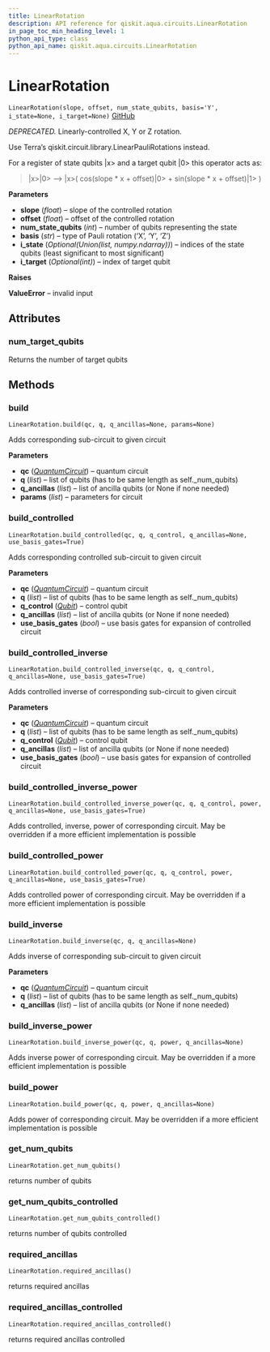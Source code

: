 ```yaml
---
title: LinearRotation
description: API reference for qiskit.aqua.circuits.LinearRotation
in_page_toc_min_heading_level: 1
python_api_type: class
python_api_name: qiskit.aqua.circuits.LinearRotation
---
```


# LinearRotation

<span id="qiskit.aqua.circuits.LinearRotation" />

`LinearRotation(slope, offset, num_state_qubits, basis='Y', i_state=None, i_target=None)` [GitHub](https://github.com/qiskit-community/qiskit-aqua/tree/stable/0.7/qiskit/aqua/circuits/linear_rotation.py "view source code")

*DEPRECATED.* Linearly-controlled X, Y or Z rotation.

<Admonition title="Deprecated since version 0.7.0" type="danger">
  Use Terra’s qiskit.circuit.library.LinearPauliRotations instead.
</Admonition>

For a register of state qubits |x> and a target qubit |0> this operator acts as:

> |x>|0> –> |x>( cos(slope \* x + offset)|0> + sin(slope \* x + offset)|1> )

**Parameters**

*   **slope** (*float*) – slope of the controlled rotation
*   **offset** (*float*) – offset of the controlled rotation
*   **num\_state\_qubits** (*int*) – number of qubits representing the state
*   **basis** (*str*) – type of Pauli rotation (‘X’, ‘Y’, ‘Z’)
*   **i\_state** (*Optional(Union(list, numpy.ndarray))*) – indices of the state qubits (least significant to most significant)
*   **i\_target** (*Optional(int)*) – index of target qubit

**Raises**

**ValueError** – invalid input

## Attributes

### num\_target\_qubits

Returns the number of target qubits

## Methods

### build

<span id="qiskit.aqua.circuits.LinearRotation.build" />

`LinearRotation.build(qc, q, q_ancillas=None, params=None)`

Adds corresponding sub-circuit to given circuit

**Parameters**

*   **qc** ([*QuantumCircuit*](qiskit.circuit.QuantumCircuit "qiskit.circuit.QuantumCircuit")) – quantum circuit
*   **q** (*list*) – list of qubits (has to be same length as self.\_num\_qubits)
*   **q\_ancillas** (*list*) – list of ancilla qubits (or None if none needed)
*   **params** (*list*) – parameters for circuit

### build\_controlled

<span id="qiskit.aqua.circuits.LinearRotation.build_controlled" />

`LinearRotation.build_controlled(qc, q, q_control, q_ancillas=None, use_basis_gates=True)`

Adds corresponding controlled sub-circuit to given circuit

**Parameters**

*   **qc** ([*QuantumCircuit*](qiskit.circuit.QuantumCircuit "qiskit.circuit.QuantumCircuit")) – quantum circuit
*   **q** (*list*) – list of qubits (has to be same length as self.\_num\_qubits)
*   **q\_control** ([*Qubit*](qiskit.circuit.Qubit "qiskit.circuit.Qubit")) – control qubit
*   **q\_ancillas** (*list*) – list of ancilla qubits (or None if none needed)
*   **use\_basis\_gates** (*bool*) – use basis gates for expansion of controlled circuit

### build\_controlled\_inverse

<span id="qiskit.aqua.circuits.LinearRotation.build_controlled_inverse" />

`LinearRotation.build_controlled_inverse(qc, q, q_control, q_ancillas=None, use_basis_gates=True)`

Adds controlled inverse of corresponding sub-circuit to given circuit

**Parameters**

*   **qc** ([*QuantumCircuit*](qiskit.circuit.QuantumCircuit "qiskit.circuit.QuantumCircuit")) – quantum circuit
*   **q** (*list*) – list of qubits (has to be same length as self.\_num\_qubits)
*   **q\_control** ([*Qubit*](qiskit.circuit.Qubit "qiskit.circuit.Qubit")) – control qubit
*   **q\_ancillas** (*list*) – list of ancilla qubits (or None if none needed)
*   **use\_basis\_gates** (*bool*) – use basis gates for expansion of controlled circuit

### build\_controlled\_inverse\_power

<span id="qiskit.aqua.circuits.LinearRotation.build_controlled_inverse_power" />

`LinearRotation.build_controlled_inverse_power(qc, q, q_control, power, q_ancillas=None, use_basis_gates=True)`

Adds controlled, inverse, power of corresponding circuit. May be overridden if a more efficient implementation is possible

### build\_controlled\_power

<span id="qiskit.aqua.circuits.LinearRotation.build_controlled_power" />

`LinearRotation.build_controlled_power(qc, q, q_control, power, q_ancillas=None, use_basis_gates=True)`

Adds controlled power of corresponding circuit. May be overridden if a more efficient implementation is possible

### build\_inverse

<span id="qiskit.aqua.circuits.LinearRotation.build_inverse" />

`LinearRotation.build_inverse(qc, q, q_ancillas=None)`

Adds inverse of corresponding sub-circuit to given circuit

**Parameters**

*   **qc** ([*QuantumCircuit*](qiskit.circuit.QuantumCircuit "qiskit.circuit.QuantumCircuit")) – quantum circuit
*   **q** (*list*) – list of qubits (has to be same length as self.\_num\_qubits)
*   **q\_ancillas** (*list*) – list of ancilla qubits (or None if none needed)

### build\_inverse\_power

<span id="qiskit.aqua.circuits.LinearRotation.build_inverse_power" />

`LinearRotation.build_inverse_power(qc, q, power, q_ancillas=None)`

Adds inverse power of corresponding circuit. May be overridden if a more efficient implementation is possible

### build\_power

<span id="qiskit.aqua.circuits.LinearRotation.build_power" />

`LinearRotation.build_power(qc, q, power, q_ancillas=None)`

Adds power of corresponding circuit. May be overridden if a more efficient implementation is possible

### get\_num\_qubits

<span id="qiskit.aqua.circuits.LinearRotation.get_num_qubits" />

`LinearRotation.get_num_qubits()`

returns number of qubits

### get\_num\_qubits\_controlled

<span id="qiskit.aqua.circuits.LinearRotation.get_num_qubits_controlled" />

`LinearRotation.get_num_qubits_controlled()`

returns number of qubits controlled

### required\_ancillas

<span id="qiskit.aqua.circuits.LinearRotation.required_ancillas" />

`LinearRotation.required_ancillas()`

returns required ancillas

### required\_ancillas\_controlled

<span id="qiskit.aqua.circuits.LinearRotation.required_ancillas_controlled" />

`LinearRotation.required_ancillas_controlled()`

returns required ancillas controlled

